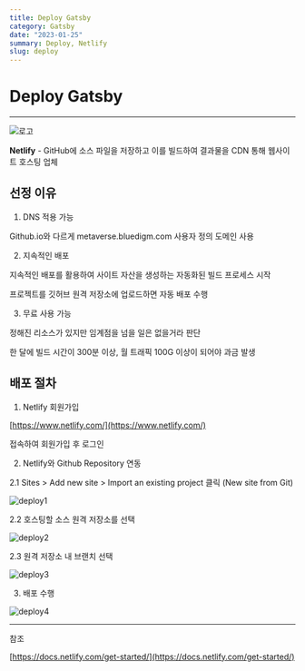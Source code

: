 ```yaml
---
title: Deploy Gatsby
category: Gatsby
date: "2023-01-25"
summary: Deploy, Netlify
slug: deploy
---
```



# Deploy Gatsby

---

<img className="logo" src={Logo} alt="로고" />

**Netlify** - GitHub에 소스 파일을 저장하고 이를 빌드하여 결과물을 CDN 통해 웹사이트 호스팅 업체

## 선정 이유

1. DNS 적용 가능

Github.io와 다르게 metaverse.bluedigm.com 사용자 정의 도메인 사용

2. 지속적인 배포

지속적인 배포를 활용하여 사이트 자산을 생성하는 자동화된 빌드 프로세스 시작

프로젝트를 깃허브 원격 저장소에 업로드하면 자동 배포 수행

3. 무료 사용 가능

정해진 리소스가 있지만 임계점을 넘을 일은 없을거라 판단

한 달에 빌드 시간이 300분 이상, 월 트래픽 100G 이상이 되어야 과금 발생

## 배포 절차

1. Netlify 회원가입

[https://www.netlify.com/](https://www.netlify.com/)

접속하여 회원가입 후 로그인

2. Netlify와 Github Repository 연동

2.1 Sites > Add new site > Import an existing project 클릭 (New site from Git)

<img className="deploy" src={Dep1} alt="deploy1" />

2.2 호스팅할 소스 원격 저장소를 선택

<img className="deploy" src={Dep2} alt="deploy2" />

2.3 원격 저장소 내 브랜치 선택

<img className="deploy" src={Dep3} alt="deploy3" />

3. 배포 수행

<img className="deploy" src={Dep4} alt="deploy4" />

---

참조

[https://docs.netlify.com/get-started/](https://docs.netlify.com/get-started/)

